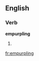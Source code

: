 
==English==

===Verb===
'''empurpling'''

# {{present participle of|[[empurple]]}}

[[fr:empurpling]]
